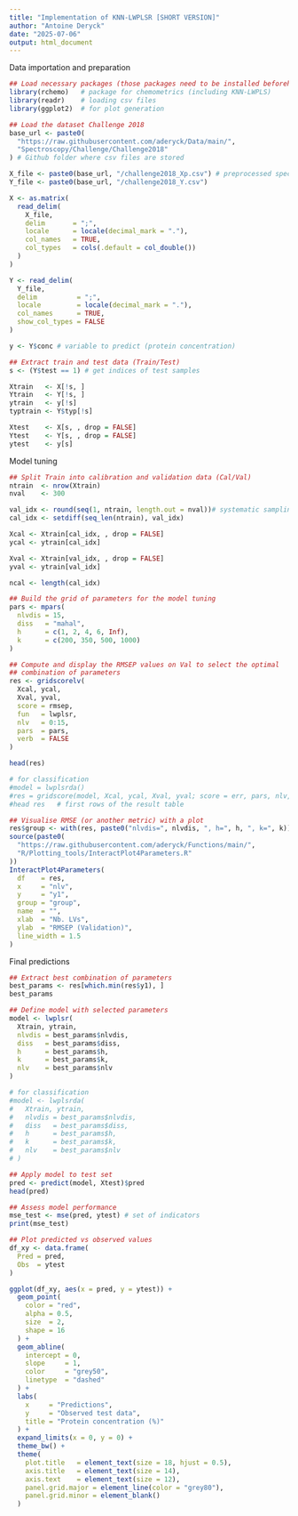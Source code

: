 ```yaml
---
title: "Implementation of KNN-LWPLSR [SHORT VERSION]"
author: "Antoine Deryck"
date: "2025-07-06"
output: html_document
---
```


Data importation and preparation
```r
## Load necessary packages (those packages need to be installed beforehand)
library(rchemo)   # package for chemometrics (including KNN-LWPLS)
library(readr)    # loading csv files 
library(ggplot2)  # for plot generation

## Load the dataset Challenge 2018
base_url <- paste0(
  "https://raw.githubusercontent.com/aderyck/Data/main/",
  "Spectroscopy/Challenge/Challenge2018"
) # Github folder where csv files are stored

X_file <- paste0(base_url, "/challenge2018_Xp.csv") # preprocessed spectra
Y_file <- paste0(base_url, "/challenge2018_Y.csv")

X <- as.matrix(
  read_delim(
    X_file,
    delim       = ";",
    locale      = locale(decimal_mark = "."),
    col_names   = TRUE,
    col_types   = cols(.default = col_double())
  )
)

Y <- read_delim(
  Y_file,
  delim          = ";",
  locale         = locale(decimal_mark = "."),
  col_names      = TRUE,
  show_col_types = FALSE
)

y <- Y$conc # variable to predict (protein concentration)

## Extract train and test data (Train/Test)
s <- (Y$test == 1) # get indices of test samples

Xtrain   <- X[!s, ]
Ytrain   <- Y[!s, ]
ytrain   <- y[!s]
typtrain <- Y$typ[!s]

Xtest    <- X[s, , drop = FALSE]
Ytest    <- Y[s, , drop = FALSE]
ytest    <- y[s]
```

Model tuning
```r
## Split Train into calibration and validation data (Cal/Val)
ntrain  <- nrow(Xtrain)
nval    <- 300

val_idx <- round(seq(1, ntrain, length.out = nval))# systematic sampling
cal_idx <- setdiff(seq_len(ntrain), val_idx)

Xcal <- Xtrain[cal_idx, , drop = FALSE]
ycal <- ytrain[cal_idx]

Xval <- Xtrain[val_idx, , drop = FALSE]
yval <- ytrain[val_idx]

ncal <- length(cal_idx)

## Build the grid of parameters for the model tuning
pars <- mpars(
  nlvdis = 15,
  diss   = "mahal",
  h      = c(1, 2, 4, 6, Inf),
  k      = c(200, 350, 500, 1000)
)

## Compute and display the RMSEP values on Val to select the optimal 
## combination of parameters
res <- gridscorelv(
  Xcal, ycal,
  Xval, yval,
  score = rmsep,
  fun   = lwplsr,
  nlv   = 0:15,
  pars  = pars,
  verb  = FALSE
)

head(res)

# for classification
#model = lwplsrda()
#res = gridscore(model, Xcal, ycal, Xval, yval; score = err, pars, nlv, verbose = false)
#head res   # first rows of the result table

## Visualise RMSE (or another metric) with a plot
res$group <- with(res, paste0("nlvdis=", nlvdis, ", h=", h, ", k=", k))
source(paste0(
  "https://raw.githubusercontent.com/aderyck/Functions/main/",
  "R/Plotting_tools/InteractPlot4Parameters.R"
))
InteractPlot4Parameters(
  df    = res,
  x     = "nlv",
  y     = "y1",
  group = "group",
  name  = "",
  xlab  = "Nb. LVs",
  ylab  = "RMSEP (Validation)",
  line_width = 1.5
)
```

Final predictions
```r
## Extract best combination of parameters
best_params <- res[which.min(res$y1), ]
best_params

## Define model with selected parameters
model <- lwplsr(
  Xtrain, ytrain,
  nlvdis = best_params$nlvdis,
  diss   = best_params$diss,
  h      = best_params$h,
  k      = best_params$k,
  nlv    = best_params$nlv
)

# for classification
#model <- lwplsrda(
#   Xtrain, ytrain,
#   nlvdis = best_params$nlvdis,
#   diss   = best_params$diss,
#   h      = best_params$h,
#   k      = best_params$k,
#   nlv    = best_params$nlv
# )

## Apply model to test set
pred <- predict(model, Xtest)$pred
head(pred)

## Assess model performance
mse_test <- mse(pred, ytest) # set of indicators
print(mse_test)

## Plot predicted vs observed values
df_xy <- data.frame(
  Pred = pred,
  Obs  = ytest
)

ggplot(df_xy, aes(x = pred, y = ytest)) +
  geom_point(
    color = "red",
    alpha = 0.5,
    size  = 2,
    shape = 16
  ) +
  geom_abline(
    intercept = 0,
    slope     = 1,
    color     = "grey50",
    linetype  = "dashed"
  ) +
  labs(
    x     = "Predictions",
    y     = "Observed test data",
    title = "Protein concentration (%)"
  ) +
  expand_limits(x = 0, y = 0) +
  theme_bw() +
  theme(
    plot.title   = element_text(size = 18, hjust = 0.5),
    axis.title   = element_text(size = 14),
    axis.text    = element_text(size = 12),
    panel.grid.major = element_line(color = "grey80"),
    panel.grid.minor = element_blank()
  )
```
